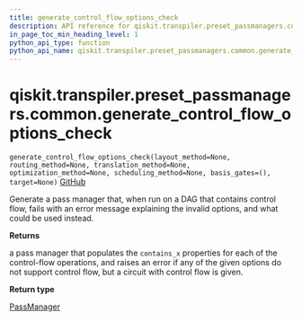 ```yaml
---
title: generate_control_flow_options_check
description: API reference for qiskit.transpiler.preset_passmanagers.common.generate_control_flow_options_check
in_page_toc_min_heading_level: 1
python_api_type: function
python_api_name: qiskit.transpiler.preset_passmanagers.common.generate_control_flow_options_check
---
```


<span id="qiskit-transpiler-preset-passmanagers-common-generate-control-flow-options-check" />

# qiskit.transpiler.preset\_passmanagers.common.generate\_control\_flow\_options\_check

<span id="qiskit.transpiler.preset_passmanagers.common.generate_control_flow_options_check" />

`generate_control_flow_options_check(layout_method=None, routing_method=None, translation_method=None, optimization_method=None, scheduling_method=None, basis_gates=(), target=None)` [GitHub](https://github.com/qiskit/qiskit/tree/stable/0.24/qiskit/transpiler/preset_passmanagers/common.py "view source code")

Generate a pass manager that, when run on a DAG that contains control flow, fails with an error message explaining the invalid options, and what could be used instead.

**Returns**

a pass manager that populates the `contains_x` properties for each of the control-flow operations, and raises an error if any of the given options do not support control flow, but a circuit with control flow is given.

**Return type**

[PassManager](qiskit.transpiler.PassManager "qiskit.transpiler.PassManager")


